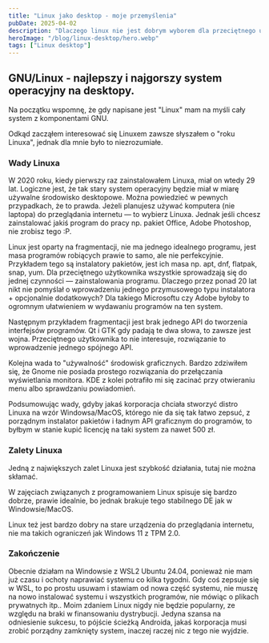 ```yaml
---
title: "Linux jako desktop - moje przemyślenia"
pubDate: 2025-04-02
description: "Dlaczego linux nie jest dobrym wyborem dla przeciętnego użytkownika."
heroImage: "/blog/linux-desktop/hero.webp"
tags: ["Linux desktop"]
---
```


## GNU/Linux - najlepszy i najgorszy system operacyjny na desktopy.

Na początku wspomnę, że gdy napisane jest "Linux" mam na myśli cały system z komponentami GNU.

Odkąd zacząłem interesować się Linuxem zawsze słyszałem o "roku Linuxa", jednak dla mnie było to niezrozumiałe.

### Wady Linuxa

W 2020 roku, kiedy pierwszy raz zainstalowałem Linuxa, miał on wtedy 29 lat. Logiczne jest, że tak stary system operacyjny będzie miał w miarę używalne środowisko desktopowe. Można powiedzieć w pewnych przypadkach, że to prawda. Jeżeli planujesz używać komputera (nie laptopa) do przeglądania internetu — to wybierz Linuxa. Jednak jeśli chcesz zainstalować jakiś program do pracy np. pakiet Office, Adobe Photoshop, nie zrobisz tego :P.

Linux jest oparty na fragmentacji, nie ma jednego idealnego programu, jest masa programów robiących prawie to samo, ale nie perfekcyjnie. Przykładem tego są instalatory pakietów, jest ich masa np. apt, dnf, flatpak, snap, yum. Dla przeciętnego użytkownika wszystkie sprowadzają się do jednej czynności — zainstalowania programu. Dlaczego przez ponad 20 lat nikt nie pomyślał o wprowadzeniu jednego przymusowego typu instalatora + opcjonalnie dodatkowych? Dla takiego Microsoftu czy Adobe byłoby to ogromnym ułatwieniem w wydawaniu programów na ten system.

Następnym przykładem fragmentacji jest brak jednego API do tworzenia interfejsów programów. Qt i GTK gdy padają te dwa słowa, to zawsze jest wojna. Przeciętnego użytkownika to nie interesuje, rozwiązanie to wprowadzenie jednego spójnego API.

Kolejna wada to "używalność" środowisk graficznych. Bardzo zdziwiłem się, że Gnome nie posiada prostego rozwiązania do przełączania wyświetlania monitora. KDE z kolei potrafiło mi się zacinać przy otwieraniu menu albo sprawdzaniu powiadomień.

Podsumowując wady, gdyby jakaś korporacja chciała stworzyć distro Linuxa na wzór Windowsa/MacOS, którego nie da się tak łatwo zepsuć, z porządnym instalator pakietów i ładnym API graficznym do programów, to byłbym w stanie kupić licencję na taki system za nawet 500 zł.

### Zalety Linuxa

Jedną z największych zalet Linuxa jest szybkość działania, tutaj nie można skłamać.

W zajęciach związanych z programowaniem Linux spisuje się bardzo dobrze, prawie idealnie, bo jednak brakuje tego stabilnego DE jak w Windowsie/MacOS.

Linux też jest bardzo dobry na stare urządzenia do przeglądania internetu, nie ma takich ograniczeń jak Windows 11 z TPM 2.0.

### Zakończenie

Obecnie działam na Windowsie z WSL2 Ubuntu 24.04, ponieważ nie mam już czasu i ochoty naprawiać systemu co kilka tygodni. Gdy coś zepsuje się w WSL, to po prostu usuwam i stawiam od nowa część systemu, nie muszę na nowo instalować systemu i wszystkich programów, nie mówiąc o plikach prywatnych itp.. Moim zdaniem Linux nigdy nie będzie popularny, ze względu na braki w finansowaniu dystrybucji. Jedyna szansa na odniesienie sukcesu, to pójście ścieżką Androida, jakaś korporacja musi zrobić porządny zamknięty system, inaczej raczej nic z tego nie wyjdzie.
